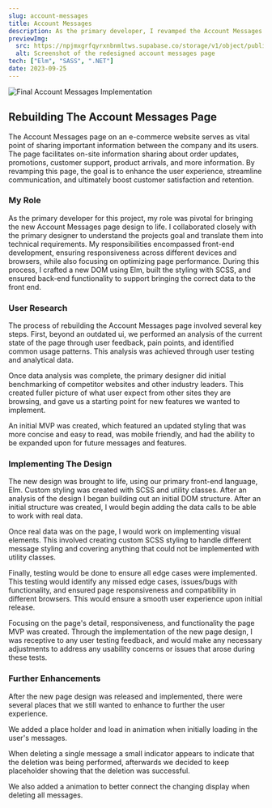 ```yaml
---
slug: account-messages
title: Account Messages
description: As the primary developer, I revamped the Account Messages page to enhance mobile usability and interaction. I introduced new features, crafted intuitive interactions, and refined the page's style to align seamlessly with the site's overall design.
previewImg:
  src: https://npjmxgrfqyrxnbnmltws.supabase.co/storage/v1/object/public/images/work/Account_Messages.webp?t=2023-08-06T05%3A54%3A08.666Z
  alt: Screenshot of the redesigned account messages page
tech: ["Elm", "SASS", ".NET"]
date: 2023-09-25
---
```


![Final Account Messages Implementation](https://npjmxgrfqyrxnbnmltws.supabase.co/storage/v1/object/public/images/projects/account-messages/account-messages-page.png?t=2023-10-04T04%3A14%3A03.956Z)

## Rebuilding The Account Messages Page

The Account Messages page on an e-commerce website serves as vital point of sharing important information between the company and its users. The page facilitates on-site information sharing about order updates, promotions, customer support, product arrivals, and more information. By revamping this page, the goal is to enhance the user experience, streamline communication, and ultimately boost customer satisfaction and retention.

### My Role

As the primary developer for this project, my role was pivotal for bringing the new Account Messages page design to life. I collaborated closely with the primary designer to understand the projects goal and translate them into technical requirements. My responsibilities encompassed front-end development, ensuring responsiveness across different devices and browsers, while also focusing on optimizing page performance. During this process, I crafted a new DOM using Elm, built the styling with SCSS, and ensured back-end functionality to support bringing the correct data to the front end.

### User Research

The process of rebuilding the Account Messages page involved several key steps. First, beyond an outdated ui, we performed an analysis of the current state of the page through user feedback, pain points, and identified common usage patterns. This analysis was achieved through user testing and analytical data.

Once data analysis was complete, the primary designer did initial benchmarking of competitor websites and other industry leaders. This created fuller picture of what user expect from other sites they are browsing, and gave us a starting point for new features we wanted to implement.

An initial MVP was created, which featured an updated styling that was more concise and easy to read, was mobile friendly, and had the ability to be expanded upon for future messages and features.

### Implementing The Design

The new design was brought to life, using our primary front-end language, Elm. Custom styling was created with SCSS and utility classes. After an analysis of the design I began building out an initial DOM structure. After an initial structure was created, I would begin adding the data calls to be able to work with real data.

Once real data was on the page, I would work on implementing visual elements. This involved creating custom SCSS styling to handle different message styling and covering anything that could not be implemented with utility classes.

Finally, testing would be done to ensure all edge cases were implemented. This testing would identify any missed edge cases, issues/bugs with functionality, and ensured page responsiveness and compatibility in different browsers. This would ensure a smooth user experience upon initial release.

Focusing on the page's detail, responsiveness, and functionality the page MVP was created. Through the implementation of the new page design, I was receptive to any user testing feedback, and would make any necessary adjustments to address any usability concerns or issues that arose during these tests.

### Further Enhancements

After the new page design was released and implemented, there were several places that we still wanted to enhance to further the user experience.

We added a place holder and load in animation when initially loading in the user's messages.

When deleting a single message a small indicator appears to indicate that the deletion was being performed, afterwards we decided to keep placeholder showing that the deletion was successful.

We also added a animation to better connect the changing display when deleting all messages.
